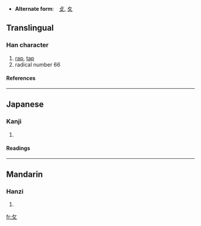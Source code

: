 * '''Alternate form''':　[[攴]], [[夊]]

==Translingual==
===Han character===
{{Han char|rn=66|rad=攴|as=00|sn=4|four=|canj=人大 (OK), X人大 (XOK)}}
# [[rap]], [[tap]]
# radical number 66
====References====
{{Han ref|kx=0468.050|dkj=13109|dj=0815.340|hdz=21447.090|uh=6535|ud=25909}}
----
==Japanese==
===Kanji===
{{ja-kanji|grade=|rs=攴00}}
# {{defn|Japanese}} 
====Readings====
{{ja-readings|on=[[ぼく]] (boku), [[はく]] (haku), [[ほく]] (hoku)|kun=[[うつ]] (utsu)}}
----
==Mandarin==
===Hanzi===
{{cmn-hanzi|pin=[[kǎo]] (kao3), [[sūi]] (sui1)|wg=k'ao<sup>3</sup>, sui<sup>1</sup>}}
# {{defn|Mandarin}}

[[fr:攵]]